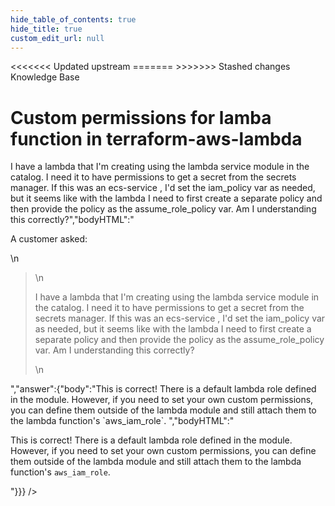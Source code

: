 ```yaml
---
hide_table_of_contents: true
hide_title: true
custom_edit_url: null
---
```



<head>
<<<<<<< Updated upstream
  <link rel="canonical" href="https://github.com/tnn-gruntwork-io/knowledge-base/discussions/39" />
=======
  <link rel="canonical" href="https://github.com/tnn-gruntwork-io/knowledge-base/discussions/39" />
>>>>>>> Stashed changes
</head>

<CenterLayout>
<span className="searchCategory">Knowledge Base</span>
<h1>Custom permissions for lamba function in terraform-aws-lambda</h1>
<GitHub discussion={{"id":"D_kwDOF8slf84AN3M2","number":39,"author":{"login":"zackproser"},"title":"Custom permissions for lamba function in terraform-aws-lambda","body":"A customer asked: \r\n> I have a lambda that I'm creating using the lambda service module in the catalog. I need it to have permissions to get a secret from the secrets manager. If this was an ecs-service , I'd set the iam_policy var as needed, but it seems like with the lambda I need to first create a separate policy and then provide the policy as the assume_role_policy var. Am I understanding this correctly?","bodyHTML":"<p dir=\"auto\">A customer asked:</p>\n<blockquote>\n<p dir=\"auto\">I have a lambda that I'm creating using the lambda service module in the catalog. I need it to have permissions to get a secret from the secrets manager. If this was an ecs-service , I'd set the iam_policy var as needed, but it seems like with the lambda I need to first create a separate policy and then provide the policy as the assume_role_policy var. Am I understanding this correctly?</p>\n</blockquote>","answer":{"body":"This is correct! There is a default lambda role defined in the module. However, if you need to set your own custom permissions, you can define them outside of the lambda module and still attach them to the lambda function's `aws_iam_role`. ","bodyHTML":"<p dir=\"auto\">This is correct! There is a default lambda role defined in the module. However, if you need to set your own custom permissions, you can define them outside of the lambda module and still attach them to the lambda function's <code class=\"notranslate\">aws_iam_role</code>.</p>"}}} />

</CenterLayout>
  

<!-- ##DOCS-SOURCER-START
{
  "sourcePlugin": "github-discussions",
  "hash": "3028d69843d1bc262ffc3cf72351cdca"
}
##DOCS-SOURCER-END -->
